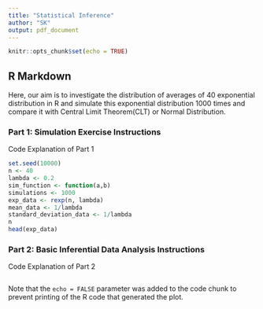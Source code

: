 ```yaml
---
title: "Statistical Inference"
author: "SK"
output: pdf_document
---
```


```r
knitr::opts_chunk$set(echo = TRUE)
```

## R Markdown

Here, our aim is to investigate the distribution of averages of 40 exponential distribution in R and simulate this exponential distribution 1000 times and compare it with Central Limit Theorem(CLT) or Normal Distribution.

### Part 1: Simulation Exercise Instructions

Code Explanation of Part 1

```r
set.seed(10000)
n <- 40
lambda <- 0.2
sim_function <- function(a,b)
simulations <- 1000
exp_data <- rexp(n, lambda)
mean_data <- 1/lambda
standard_deviation_data <- 1/lambda
n
head(exp_data)

```

### Part 2: Basic Inferential Data Analysis Instructions

Code Explanation of Part 2

```r

```

Note that the `echo = FALSE` parameter was added to the code chunk to prevent printing of the R code that generated the plot.
